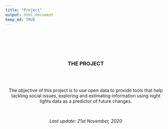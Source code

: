 ```yaml
---
title: "Project"
output: html_document
keep_md: TRUE
---
```


<center>

<br>
<br>
<br>
<br>

### THE PROJECT

<br>
<br>

The objective of this project is to use open data to provide tools that help tackling social issues, exploring and estimating information using night lights data as a predictor of future changes.

<br>

*Last update: 21st November, 2020*


 </center>